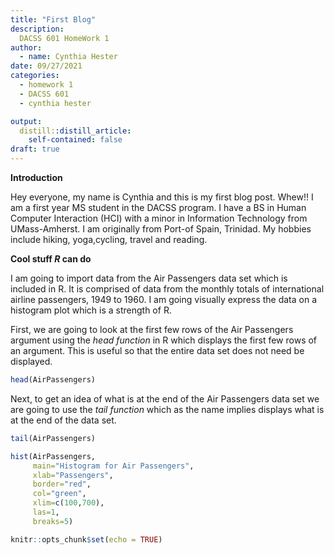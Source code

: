 ```yaml
---
title: "First Blog"
description: 
  DACSS 601 HomeWork 1
author:
  - name: Cynthia Hester
date: 09/27/2021
categories:
  - homework 1
  - DACSS 601
  - cynthia hester

output:
  distill::distill_article:
    self-contained: false
draft: true
---
```


**Introduction**

Hey everyone, my name is Cynthia and this is my first blog post. Whew!! I am a first year MS student in the DACSS program. I have a BS in Human Computer Interaction (HCI) with a  minor in Information Technology from UMass-Amherst. I am originally from Port-of Spain, Trinidad. My hobbies include hiking, yoga,cycling, travel and reading.

**Cool stuff *R* can do**

I am going to import data from the Air Passengers data set which is included in R. It is comprised of data from the monthly totals of international airline passengers, 1949 to 1960. I am going visually express the data on a histogram plot which is a strength of R.


First, we are going to look at the first few rows of the Air Passengers argument using the *head function* in R which displays the first few rows of an argument. This is useful so that the entire data set does not need be displayed.


```r
head(AirPassengers) 
```

Next, to get an idea of what is at the end of the Air Passengers data set we are going to use the *tail function* which as the name implies displays what is at the end of the data set.

```r
tail(AirPassengers) 
```



```r
hist(AirPassengers, 
     main="Histogram for Air Passengers", 
     xlab="Passengers", 
     border="red", 
     col="green",
     xlim=c(100,700),
     las=1, 
     breaks=5)
```












```r
knitr::opts_chunk$set(echo = TRUE)
```




 







